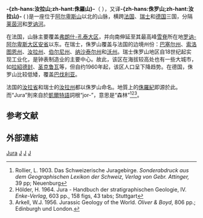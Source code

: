 {{noteTA
|G1=瑞士地名
|G2=法国地名
}}
{{Infobox mountain range
|name          = 汝拉山
|photo         = Jura_Mountains.jpg
|photo_size    = 275
|photo_alt     = Landscape of tree-clad valley stretching toward mountainous horizon
|photo_caption = 汝拉山[[雪脊|雪脊]]（Crêt de la Neige）
|country       = [[法國|法國]]
|country1      = [[瑞士|瑞士]]
|highest       = [[雪脊|雪脊]]
|elevation_m   = 1720
|map_image     = Juragebirge.JPG
|map_size      =
|map_alt       =
|map_caption   =
|coordinates   = {{coord|46|16|15|N|5|56|22|E|type:mountain_scale:100000|format=dms|display=inline}}
|range_coordinates = {{coord|46|40|N|6|15|E|type:mountain_scale:300000|format=dms|display=inline,title}}
}}

'''-{zh-hans:汝拉山;zh-hant:侏羅山}-'''（{{lang-fr|Jura}} {{IPA-fr|ʒyʁa|lang}}），又译'''-{zh-hans:侏罗山;zh-hant:汝拉山}-''' ({{lang-de|Jura}} {{IPA-de|ˈjuːra|lang}})是一座位于[[阿尔卑斯山|阿尔卑斯山]]以北的山脉，横跨[[法国|法国]]、[[瑞士|瑞士]]和[[德国|德国]]三国，分隔[[莱茵河|莱茵河]]和[[罗讷河|罗讷河]]。

在法国，山脉主要覆盖[[弗朗什-孔泰大区|弗朗什-孔泰大区]]，并向南伸延至其最高峰[[雪脊|雪脊]]所在地[[罗讷-阿尔卑斯大区|罗讷-阿尔卑斯大区]][[安省|安省]]以东。在瑞士，侏罗山覆盖与法国的边境州份：[[巴塞尔州|巴塞尔州]]、[[索洛图恩州|索洛图恩州]]、[[汝拉州|汝拉州]]、[[伯尔尼州|伯尔尼州]]、[[纳沙泰尔州|纳沙泰尔州]]和[[沃州|沃州]]。瑞士侏罗山地区自18世纪起实现工业化，是钟表制造业的主要中心。故此，该区在海拔较高处也有一些大城市，如[[拉紹德封|拉紹德封]]、[[圣克鲁瓦_(沃州)|圣克鲁瓦]]等，但自约1960年起，该区人口呈下降趋势。在德国，侏罗山比较低矮，覆盖[[巴伐利亚|巴伐利亚]]。

法国的[[汝拉省|汝拉省]]和瑞士的[[汝拉州|汝拉州]]都以侏罗山命名。地質上的[[侏羅紀|侏羅紀]]即源於此。而“Jura”則來自於[[大陸凱爾特語支|凱爾特語]]詞根“jor-”，意思是“森林”<ref name="Rollier, 1903">Rollier, L. 1903. Das Schweizerische Juragebirge. ''Sonderabdruck aus dem Geographischen Lexikon der Schweiz, Verlag von Gebr. Attinger,'' 39 pp; Neuenburg</ref><ref name="Hölder, 1964">Hölder, H. 1964. Jura - Handbuch der stratigraphischen Geologie, IV. ''Enke-Verlag'', 603 pp., 158 figs, 43 tabs; Stuttgart</ref><ref name="Arkell, 1956">Arkell, W.J. 1956. Jurassic Geology of the World. ''Oliver & Boyd'', 806 pp.; Edinburgh und London.</ref>。

==参考文献==
{{reflist}}

==外部連結==
{{commonscat|Jura mountains}}

{{Mountains of France|state=collapsed}}
{{Authority control}}
{{europe-geo-stub}}

[[Category:欧洲跨国山脉|Jura]]
[[Category:法国山脉|J]]
[[Category:德国山脉|J]]
[[Category:瑞士山脉|J]]